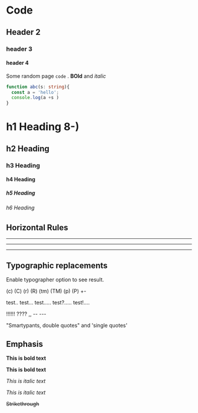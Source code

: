 
# Code

## Header 2

### header 3 

#### header 4 



Some random page `code` . **BOld** and _italic_



<Test />


```ts 
function abc(s: string){
  const a = 'hello';
  console.log(a +s )
}
```


# h1 Heading 8-)
## h2 Heading
### h3 Heading
#### h4 Heading
##### h5 Heading
###### h6 Heading


## Horizontal Rules

___

---

***


## Typographic replacements

Enable typographer option to see result.

(c) (C) (r) (R) (tm) (TM) (p) (P) +-

test.. test... test..... test?..... test!....

!!!!!! ???? ,,  -- ---

"Smartypants, double quotes" and 'single quotes'


## Emphasis

**This is bold text**

__This is bold text__

*This is italic text*

_This is italic text_

~~Strikethrough~~


